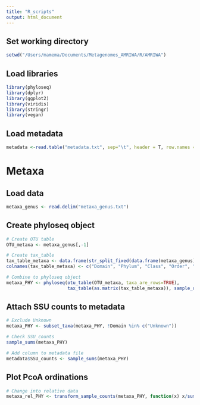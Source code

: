 ```yaml
---
title: "R_scripts"
output: html_document
---
```


## Set working directory
```r
setwd("/Users/mamema/Documents/Metagenomes_AMRIWA/R/AMRIWA")
```
## Load libraries
```r
library(phyloseq)
library(dplyr)
library(ggplot2)
library(viridis)
library(stringr)
library(vegan)
```
## Load metadata
```r
metadata <-read.table("metadata.txt", sep="\t", header = T, row.names = 1, fill = 1)
```
# Metaxa
## Load data
```r
metaxa_genus <- read.delim("metaxa_genus.txt")
```
## Create phyloseq object
```r
# Create OTU table
OTU_metaxa <- metaxa_genus[,-1]

# Create tax_table
tax_table_metaxa <- data.frame(str_split_fixed(data.frame(metaxa_genus) [,1], ";", 6))
colnames(tax_table_metaxa) <- c("Domain", "Phylum", "Class", "Order", "Family", "Genus")

# Combine to phyloseq object
metaxa_PHY <- phyloseq(otu_table(OTU_metaxa, taxa_are_rows=TRUE), 
                       tax_table(as.matrix(tax_table_metaxa)), sample_data(metadata))
```
## Attach SSU counts to metadata
```r
# Exclude Unknown
metaxa_PHY <- subset_taxa(metaxa_PHY, !Domain %in% c("Unknown"))

# Check SSU_counts
sample_sums(metaxa_PHY)

# Add column to metadata file
metadata$SSU_counts <- sample_sums(metaxa_PHY)
```
## Plot PcoA ordinations
```r
# Change into relative data
metaxa_rel_PHY <- transform_sample_counts(metaxa_PHY, function(x) x/sum(x))
```
